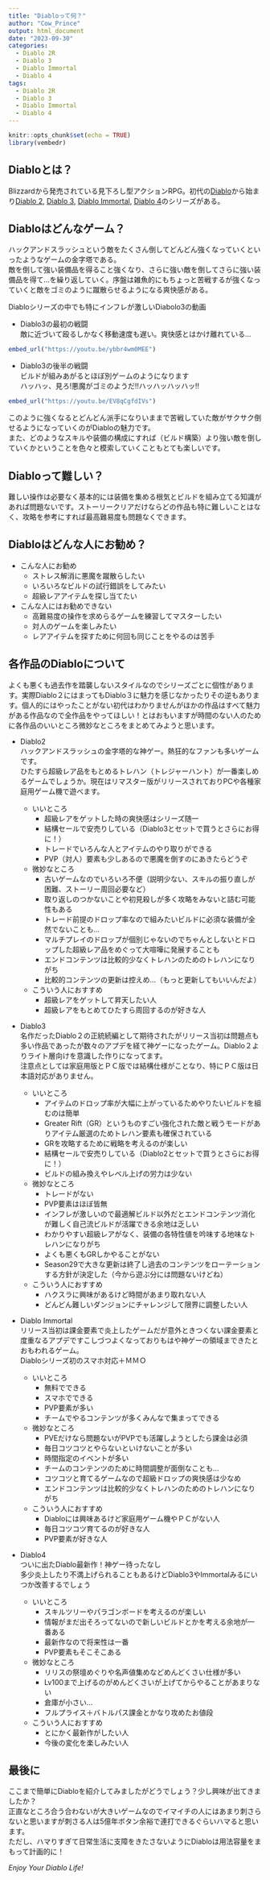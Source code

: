 ```yaml
---
title: "Diabloって何？"
author: "Cow_Prince"
output: html_document
date: "2023-09-30"
categories: 
  - Diablo 2R
  - Diablo 3
  - Diablo Immortal
  - Diablo 4
tags: 
  - Diablo 2R
  - Diablo 3
  - Diablo Immortal
  - Diablo 4
---
```


```r
knitr::opts_chunk$set(echo = TRUE)
library(vembedr)
```

## Diabloとは？

Blizzardから発売されている見下ろし型アクションRPG。初代の[Diablo](https://www.gog.com/game/diablo)から始まり[Diablo 2](https://diablo2.blizzard.com/en-us/), [Diablo 3](https://us.diablo3.blizzard.com/en-us/), [Diablo Immortal](https://diabloimmortal.blizzard.com/ja-jp/), [Diablo 4](https://diablo4.blizzard.com/ja-jp/)のシリーズがある。  

## Diabloはどんなゲーム？  
ハックアンドスラッシュという敵をたくさん倒してどんどん強くなっていくといったようなゲームの金字塔である。  
敵を倒して強い装備品を得ること強くなり、さらに強い敵を倒してさらに強い装備品を得て…を繰り返していく。序盤は雑魚的にもちょっと苦戦するが強くなっていくと敵をゴミのように蹴散らせるようになる爽快感がある。  
  
Diabloシリーズの中でも特にインフレが激しいDiabolo3の動画  
  
+ Diablo3の最初の戦闘  
敵に近づいて殴るしかなく移動速度も遅い。爽快感とはかけ離れている…  

```r
embed_url("https://youtu.be/ybbr4wm0MEE")
```

+ Diablo3の後半の戦闘  
ビルドが組みあがるとほぼ別ゲームのようになります  
ハッハッ、見ろ!悪魔がゴミのようだ!!ハッハッハッハッ!!   

```r
embed_url("https://youtu.be/EV8qCgfdIVs")
```
  
このように強くなるとどんどん派手になりいままで苦戦していた敵がサクサク倒せるようになっていくのがDiabloの魅力です。  
また、どのようなスキルや装備の構成にすれば（ビルド構築）より強い敵を倒していくかということを色々と模索していくこともとても楽しいです。  

## Diabloって難しい？  
難しい操作は必要なく基本的には装備を集める根気とビルドを組み立てる知識があれば問題ないです。ストーリークリアだけならどの作品も特に難しいことはなく、攻略を参考にすれば最高難易度も問題なくできます。  

## Diabloはどんな人にお勧め？  
+ こんな人にお勧め  
  - ストレス解消に悪魔を蹴散らしたい
  - いろいろなビルドの試行錯誤をしてみたい
  - 超級レアアイテムを探し当てたい

+ こんな人にはお勧めできない
  - 高難易度の操作を求めらるゲームを練習してマスターしたい
  - 対人のゲームを楽しみたい
  - レアアイテムを探すために何回も同じことをやるのは苦手
  

## 各作品のDiabloについて  
よくも悪くも過去作を踏襲しないスタイルなのでシリーズごとに個性があります。実際Diablo２にはまってもDiablo３に魅力を感じなかったりその逆もあります。個人的にはやったことがない初代はわかりませんがほかの作品はすべて魅力がある作品なので全作品をやってほしい！とはおもいますが時間のない人のために各作品のいいところ微妙なところをまとめてみようと思います。  
  
+ Diablo2  
ハックアンドスラッシュの金字塔的な神ゲー。熱狂的なファンも多いゲームです。  
ひたすら超級レア品をもとめるトレハン（トレジャーハント）が一番楽しめるゲームでしょうか。現在はリマスター版がリリースされておりPCや各種家庭用ゲーム機で遊べます。  

  - いいところ
    + 超級レアをゲットした時の爽快感はシリーズ随一  
    + 結構セールで安売りしている（Diablo3とセットで買うとさらにお得に！）
    + トレードでいろんな人とアイテムのやり取りができる  
    + PVP（対人）要素も少しあるので悪魔を倒すのにあきたらどうぞ  
    
  - 微妙なところ  
    + 古いゲームなのでいろいろ不便（説明少ない、スキルの振り直しが困難、ストーリー周回必要など）  
    + 取り返しのつかないことや初見殺しが多く攻略をみないと詰む可能性もある  
    + トレード前提のドロップ率なので組みたいビルドに必須な装備が全然でないことも…  
    + マルチプレイのドロップが個別じゃないのでちゃんとしないとドロップした超級レア品をめぐって大喧嘩に発展することも  
    + エンドコンテンツは比較的少なくトレハンのためのトレハンになりがち   
    + 比較的コンテンツの更新は控えめ…（もっと更新してもいいんだよ）  
    
  - こういう人におすすめ  
    + 超級レアをゲットして昇天したい人
    + 超級レアをもとめてひたすら周回するのが好きな人
  
+ Diablo3  
名作だったDiablo２の正統続編として期待されたがリリース当初は問題点も多い作品であったが数々のアプデを経て神ゲーになったゲーム。Diablo２よりライト層向けを意識した作りになってます。   
注意点としては家庭用版とＰＣ版では結構仕様がことなり、特にＰＣ版は日本語対応がありません。  

  - いいところ  
    + アイテムのドロップ率が大幅に上がっているためやりたいビルドを組むのは簡単  
    + Greater Rift（GR）というものすごい強化された敵と戦うモードがありアイテム厳選のためトレハン要素も確保されている   
    + GRを攻略するために戦略を考えるのが楽しい
    + 結構セールで安売りしている（Diablo2とセットで買うとさらにお得に！）  
    + ビルドの組み換えやレベル上げの労力は少ない  
  
  - 微妙なところ
    + トレードがない  
    + PVP要素はほぼ皆無  
    + インフレが激しいので最適解ビルド以外だとエンドコンテンツ消化が難しく自己流ビルドが活躍できる余地は乏しい   
    + わかりやすい超級レアがなく、装備の各特性値を吟味する地味なトレハンになりがち   
    + よくも悪くもGRしかやることがない   
    + Season29で大きな更新は終了し過去のコンテンツをローテーションする方針が決定した（今から遊ぶ分には問題ないけどね）   
    
  - こういう人におすすめ
    + ハクスラに興味があるけど時間があまり取れない人
    + どんどん難しいダンジョンにチャレンジして限界に調整したい人  

+ Diablo Immortal  
リリース当初は課金要素で炎上したゲームだが意外ときつくない課金要素と度重なるアプデですこしづつよくなっておりもはや神ゲーの領域まできたとおもわれるゲーム。  
Diabloシリーズ初のスマホ対応＋ＭＭＯ   

  - いいところ
    + 無料でできる  
    + スマホでできる
    + PVP要素が多い  
    + チームでやるコンテンツが多くみんなで集まってできる  
    
  - 微妙なところ  
    + PVEだけなら問題ないがPVPでも活躍しようとしたら課金は必須  
    + 毎日コツコツとやらないといけないことが多い  
    + 時間指定のイベントが多い  
    + チームのコンテンツのために時間調整が面倒なことも…  
    + コツコツと育てるゲームなので超級ドロップの爽快感は少なめ  
    + エンドコンテンツは比較的少なくトレハンのためのトレハンになりがち   
    
  - こういう人におすすめ  
    + Diabloには興味あるけど家庭用ゲーム機やＰＣがない人   
    + 毎日コツコツ育てるのが好きな人  
    + PVP要素が好きな人  

+ Diablo4   
ついに出たDiablo最新作！神ゲー待ったなし   
多少炎上したり不満上げられることもあるけどDiablo3やImmortalみるにいつか改善するでしょう   

  - いいところ    
    + スキルツリーやパラゴンボードを考えるのが楽しい   
    + 情報がまだ出そろってないので新しいビルドとかを考える余地が一番ある  
    + 最新作なので将来性は一番     
    + PVP要素もそこそこある    
    
  - 微妙なところ  
    + リリスの祭壇めぐりや名声値集めなどめんどくさい仕様が多い  
    + Lv100まで上げるのがめんどくさいが上げてからやることがあまりない  
    + 倉庫が小さい…  
    + フルプライス＋バトルパス課金とかなり攻めたお値段       
    
  - こういう人におすすめ  
    + とにかく最新作がしたい人
    + 今後の変化を楽しみたい人   

## 最後に       
ここまで簡単にDiabloを紹介してみましたがどうでしょう？少し興味が出てきましたか？   
正直なところ合う合わないが大きいゲームなのでイマイチの人にはあまり刺さらないと思いますが刺さる人は5億年ボタン余裕で連打できるぐらいハマると思います。  
ただし、ハマりすぎて日常生活に支障をきたさないようにDiabloは用法容量をまもって計画的に！  


*Enjoy Your Diablo Life!*
